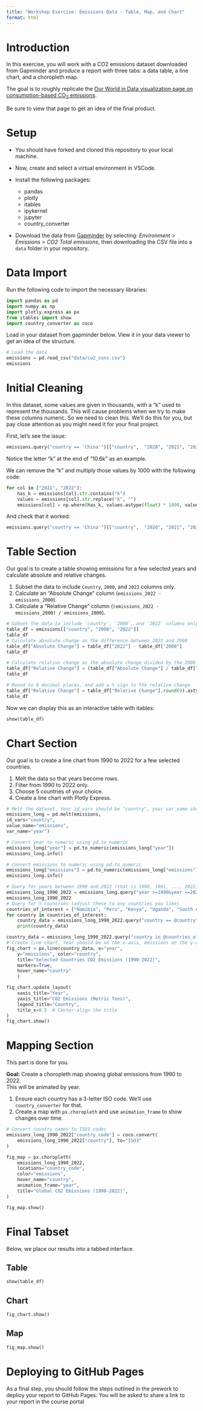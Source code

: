 ```yaml
---
title: "Workshop Exercise: Emissions Data - Table, Map, and Chart"
format: html
---
```


# Introduction

In this exercise, you will work with a CO2 emissions dataset downloaded from Gapminder and produce a report with three tabs: a data table, a line chart, and a choropleth map. 

The goal is to roughly replicate the [Our World in Data visualization page on consumption-based CO<sub>2</sub> emissions](https://ourworldindata.org/grapher/consumption-co2-emissions?tab=table&time=2000..2022).

Be sure to view that page to get an idea of the final product.

# Setup

- You should have forked and cloned this repository to your local machine.

- Now, create and select a virtual environment in VSCode.

- Install the following packages: 
  - pandas
  - plotly
  - itables
  - ipykernel
  - jupyter
  - country_converter

- Download the data from [Gapminder](https://www.gapminder.org/data/) by selecting: *Environment > Emissions > CO2 Total emissions*, then downloading the CSV file into a `data` folder in your repository.

# Data Import

Run the following code to import the necessary libraries:

```python
import pandas as pd
import numpy as np
import plotly.express as px
from itables import show
import country_converter as coco
```

Load in your dataset from gapminder below. View it in your data viewer to get an idea of the structure.

```python
# Load the data
emissions = pd.read_csv("data/co2_cons.csv")
emissions
```

# Initial Cleaning

In this dataset, some values are given in thousands, with a "k" used to represent the thousands. This will cause problems when we try to make these columns numeric. So we need to clean this. We'll do this for you, but pay close attention as you might need it for your final project.

First, let's see the issue:

```python
emissions.query("country == 'China'")[["country",  "2020", "2021", "2022"]]
```

Notice the letter "k" at the end of "10.6k" as an example.

We can remove the "k" and multiply those values by 1000 with the following code:

```python
for col in ["2021", "2022"]:
    has_k = emissions[col].str.contains("k")
    values = emissions[col].str.replace("k", "")
    emissions[col] = np.where(has_k, values.astype(float) * 1000, values.astype(float))
```

And check that it worked:

```python
emissions.query("country == 'China'")[["country",  "2020", "2021", "2022"]]
```


# Table Section

Our goal is to create a table showing emissions for a few selected years and calculate absolute and relative changes.

1. Subset the data to include `Country`, `2000`, and `2022` columns only.
2. Calculate an "Absolute Change" column (`emissions_2022 - emissions_2000`).
3. Calculate a "Relative Change" column (`(emissions_2022 - emissions_2000) / emissions_2000`).

```python
# Subset the data to include `country`, `2000`, and `2022` columns only.
table_df = emissions[["country", "2000", "2022"]]
table_df
# Calculate absolute change as the difference between 2022 and 2000
table_df["Absolute Change"] = table_df["2022"] - table_df["2000"]
table_df

# Calculate relative change as the absolute change divided by the 2000 emissions, then multiplied by 100
table_df["Relative Change"] = (table_df["Absolute Change"] / table_df["2000"]) * 100
table_df

# Round to 0 decimal places, and add a % sign to the relative change
table_df["Relative Change"] = table_df["Relative Change"].round(0).astype(str) + "%"
table_df
```

Now we can display this as an interactive table with itables:

```python
show(table_df)
```

# Chart Section

Our goal is to create a line chart from 1990 to 2022 for a few selected countries.

1. Melt the data so that years become rows.
2. Filter from 1990 to 2022 only.
3. Choose 5 countries of your choice.
4. Create a line chart with Plotly Express.

```python
# Melt the dataset. Your id_vars should be "country", your var_name should be "year" and your value_name should be "emissions".
emissions_long = pd.melt(emissions,
id_vars="country",
value_name="emissions",
var_name="year")

# Convert year to numeric using pd.to_numeric
emissions_long["year"] = pd.to_numeric(emissions_long["year"])
emissions_long.info()

# Convert emissions to numeric using pd.to_numeric
emissions_long["emissions"] = pd.to_numeric(emissions_long["emissions"], errors="coerce")
emissions_long.info()

# Query for years between 1990 and 2022 (that is 1990, 1991, ..., 2022)
emissions_long_1990_2022 = emissions_long.query("year >=1990&year <=2022")
emissions_long_1990_2022
# Query for 5 countries (adjust these to any countries you like)
countries_of_interest = ["Namibia", "Peru", "Kenya", "Uganda", "South Africa"]
for country in countries_of_interest:
    country_data = emissions_long_1990_2022.query("country == @country")
    print(country_data)

country_data = emissions_long_1990_2022.query("country in @countries_of_interest")
# Create line chart. Year should be on the x-axis, emissions on the y-axis, and color should be by country.
fig_chart = px.line(country_data, x="year",
    y="emissions", color="country",
    title="Selected Countries CO2 Emissions (1990-2022)",
    markers=True,
    hover_name="country"
    )

fig_chart.update_layout(
    xaxis_title="Year", 
    yaxis_title="CO2 Emissions (Metric Tons)", 
    legend_title="Country",  
    title_x=0.5  # Center-align the title
)   
fig_chart.show()

```


# Mapping Section

This part is done for you.

**Goal:** Create a choropleth map showing global emissions from 1990 to 2022.  
This will be animated by year.

1. Ensure each country has a 3-letter ISO code. We'll use `country_converter` for that.
2. Create a map with `px.choropleth` and use `animation_frame` to show changes over time.

```python
# Convert country names to ISO3 codes
emissions_long_1990_2022["country_code"] = coco.convert(
    emissions_long_1990_2022["country"], to="ISO3"
)

fig_map = px.choropleth(
    emissions_long_1990_2022,
    locations="country_code",
    color="emissions",
    hover_name="country",
    animation_frame="year",
    title="Global CO2 Emissions (1990-2022)",
)

fig_map.show()
```


# Final Tabset

Below, we place our results into a tabbed interface.



::: {.panel-tabset}

## Table

```python
show(table_df)
```

## Chart

```python
fig_chart.show()
```

## Map

```python
fig_map.show()
```

:::

# Deploying to GitHub Pages

As a final step, you should follow the steps outlined in the prework to deplioy your report to GitHub Pages. You will be asked to share a link to your report in the course portal
